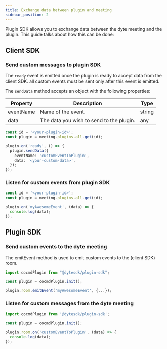 ```yaml
---
title: Exchange data between plugin and meeting
sidebar_position: 2
---
```


Plugin SDK allows you to exchange data between the dyte meeting and the plugin.
This guide talks about how this can be done:

## Client SDK

### Send custom messages to plugin SDK

The `ready` event is emitted once the plugin is ready to accept data from the
client SDK. all custom events must be sent only after this event is emitted.

The `sendData` method accepts an object with the following properties:

| Property  | Description                              | Type   |
| --------- | ---------------------------------------- | ------ |
| eventName | Name of the event.                       | string |
| data      | The data you wish to send to the plugin. | any    |

```ts
const id = '<your-plugin-id>';
const plugin = meeting.plugins.all.get(id);

plugin.on('ready', () => {
  plugin.sendData({
    eventName: 'customEventToPlugin',
    data: '<your-custom-data>',
  });
});
```

### Listen for custom events from plugin SDK

```ts
const id = '<your-plugin-id>';
const plugin = meeting.plugins.all.get(id);

plugin.on('myAwesomeEvent', (data) => {
  console.log(data);
});
```

## Plugin SDK

### Send custom events to the dyte meeting

The emitEvent method is used to emit custom events to the (client SDK) room.

```ts
import cocmdPlugin from "@dytesdk/plugin-sdk";

const plugin = cocmdPlugin.init();

plugin.room.emitEvent('myAwesomeEvent', {...});
```

### Listen for custom messages from the dyte meeting

```ts
import cocmdPlugin from '@dytesdk/plugin-sdk';

const plugin = cocmdPlugin.init();

plugin.room.on('customEventToPlugin', (data) => {
  console.log(data);
});
```
